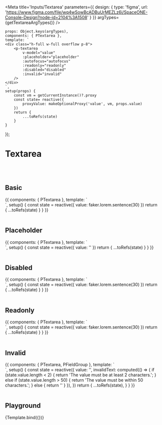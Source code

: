 



<Meta title='Inputs/Textarea' parameters={{
    design: {
        type: 'figma',
        url: 'https://www.figma.com/file/wq4wSowBcADBuUrMEZLz6i/SpaceONE-Console-Design?node-id=2104%3A1508'
    }
}}  argTypes={getTextareaArgTypes()} />


    props: Object.keys(argTypes),
    components: { PTextarea },
    template: `
    <div class="h-full w-full overflow p-8">
        <p-textarea
            v-model="value"
            :placeholder="placeholder"
            :autofocus="autofocus"
            :readonly="readonly"
            :disabled="disabled"
            :invalid="invalid"
        />
    </div>
    `,
    setup(props) {
        const vm = getCurrentInstance()?.proxy
        const state= reactive({
            proxyValue: makeOptionalProxy('value', vm, props.value)
        })
        return {
            ...toRefs(state)
        }
    }
});


# Textarea
<br/>
<br/>

## Basic

<Canvas>
    <Story name="Basic" >
{{
    components: { PTextarea },
    template: `
    <div class="h-full w-full overflow p-8">
        <p-textarea :value="value" placeholder="placeholder" />
    </div>
    `,
    setup() {
        const state = reactive({
            value: faker.lorem.sentence(30)
        })
        return {
            ...toRefs(state)
        }
    }
}}
    </Story>
</Canvas>

<br/>
<br/>

## Placeholder

<Canvas>
    <Story name="Placeholder" >
        {{
            components: { PTextarea },
            template: `
    <div class="h-full w-full overflow p-8">
        <p-textarea :value="value" placeholder="placeholder" />
    </div>
    `,
            setup() {
                const state = reactive({
                    value: ''
                })
                return {
                    ...toRefs(state)
                }
            }
        }}
    </Story>
</Canvas>

<br/>
<br/>

## Disabled

<Canvas>
    <Story name="Disabled" >
        {{
            components: { PTextarea },
            template: `
    <div class="h-full w-full overflow p-8">
        <p-textarea :value="value" disabled />
    </div>
    `,
            setup() {
                const state = reactive({
                    value: faker.lorem.sentence(30)
                })
                return {
                    ...toRefs(state)
                }
            }
        }}
    </Story>
</Canvas>

<br/>
<br/>

## Readonly

<Canvas>
    <Story name="Readonly" >
        {{
            components: { PTextarea },
            template: `
    <div class="h-full w-full overflow p-8">
        <p-textarea :value="value" readonly />
    </div>
    `,
            setup() {
                const state = reactive({
                    value: faker.lorem.sentence(30)
                })
                return {
                    ...toRefs(state)
                }
            }
        }}
    </Story>
</Canvas>

<br/>
<br/>

## Invalid

<Canvas>
    <Story name="Invalid" >
        {{
            components: { PTextarea, PFieldGroup },
            template: `
    <div class="h-full w-full overflow p-8">
        <p-field-group
            label="Invalid style example"
            help-text="The value must be between 2 and 50 characters."
            :invalid-text="invalidText"
        >
            <p-textarea v-model="value" :invalid="!!invalidText" />
        </p-field-group>
    </div>
    `,
            setup() {
                const state = reactive({
                    value: '',
                    invalidText: computed(() => {
                        if (state.value.length < 2) {
                            return 'The value must be at least 2 characters.';
                        } else if (state.value.length > 50) {
                            return 'The value must be within 50 characters.';
                        } else {
                            return ''
                        }
                    }),
                })
                return {
                    ...toRefs(state),
                }
            }
        }}
    </Story>
</Canvas>

<br/>
<br/>

## Playground

<Canvas>
    <Story name="Playground">
        {Template.bind({})}
    </Story>
</Canvas>

<ArgsTable story="Playground"/>
